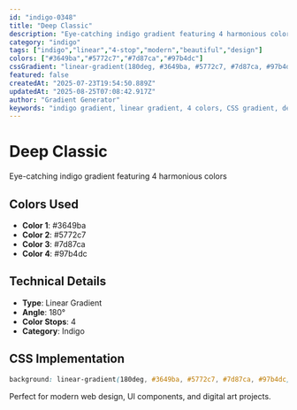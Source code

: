 ```yaml
---
id: "indigo-0348"
title: "Deep Classic"
description: "Eye-catching indigo gradient featuring 4 harmonious colors"
category: "indigo"
tags: ["indigo","linear","4-stop","modern","beautiful","design"]
colors: ["#3649ba","#5772c7","#7d87ca","#97b4dc"]
cssGradient: "linear-gradient(180deg, #3649ba, #5772c7, #7d87ca, #97b4dc)"
featured: false
createdAt: "2025-07-23T19:54:50.889Z"
updatedAt: "2025-08-25T07:08:42.917Z"
author: "Gradient Generator"
keywords: "indigo gradient, linear gradient, 4 colors, CSS gradient, design, #3649ba, #5772c7, #7d87ca, #97b4dc"
---
```


# Deep Classic

Eye-catching indigo gradient featuring 4 harmonious colors

## Colors Used
- **Color 1**: #3649ba
- **Color 2**: #5772c7
- **Color 3**: #7d87ca
- **Color 4**: #97b4dc

## Technical Details
- **Type**: Linear Gradient
- **Angle**: 180°
- **Color Stops**: 4
- **Category**: Indigo

## CSS Implementation
```css
background: linear-gradient(180deg, #3649ba, #5772c7, #7d87ca, #97b4dc);
```

Perfect for modern web design, UI components, and digital art projects.
